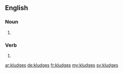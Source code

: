 ==English==

===Noun===
{{head|en|plural}}

# {{plural of|kludge|lang=en}}

===Verb===
{{head|en}}

# {{en-third-person singular of|kludge}}

[[ar:kludges]]
[[de:kludges]]
[[fr:kludges]]
[[my:kludges]]
[[sv:kludges]]